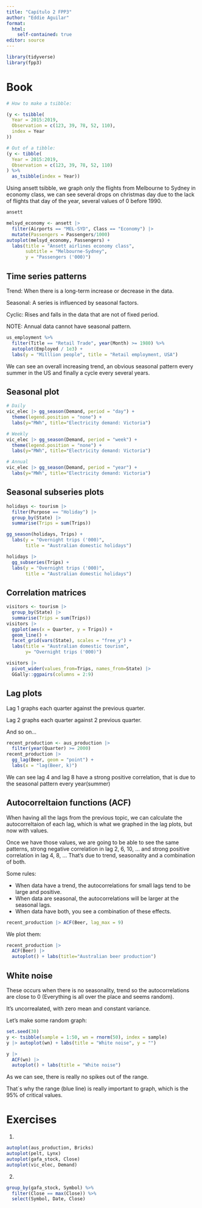 ```yaml
---
title: "Capítulo 2 FPP3"
author: "Eddie Aguilar"
format:
  html:
    self-contained: true
editor: source
---
```


```r
library(tidyverse)
library(fpp3)
```

# Book

```r
# How to make a tsibble: 

(y <- tsibble(
  Year = 2015:2019,
  Observation = c(123, 39, 78, 52, 110),
  index = Year
))

# Out of a tibble:
(y <- tibble(
  Year = 2015:2019,
  Observation = c(123, 39, 78, 52, 110)
) %>% 
  as_tsibble(index = Year))
```


Using ansett tsibble, we graph only the flights from Melbourne to Sydney in economy class, we can see 
several drops on christmas day due to the lack of flights that day of the year, several values of 0 before 1990.

```r
ansett

melsyd_economy <- ansett |>
  filter(Airports == "MEL-SYD", Class == "Economy") |>
  mutate(Passengers = Passengers/1000)
autoplot(melsyd_economy, Passengers) +
  labs(title = "Ansett airlines economy class",
       subtitle = "Melbourne-Sydney",
       y = "Passengers ('000)")
```

## Time series patterns

Trend: When there is a long-term increase or decrease in the data. 

Seasonal: A series is influenced by seasonal factors.

Cyclic: Rises and falls in the data that are not of fixed period.

NOTE: Annual data cannot have seasonal pattern.


```r
us_employment %>% 
  filter(Title == "Retail Trade", year(Month) >= 1980) %>% 
  autoplot(Employed / 1e3) +
  labs(y = "Milllion people", title = "Retail employment, USA")
```

We can see an overall increasing trend, an obvious seasonal pattern every summer in the US and finally a cycle every several years.



## Seasonal plot

```r
# Daily
vic_elec |> gg_season(Demand, period = "day") +
  theme(legend.position = "none") +
  labs(y="MWh", title="Electricity demand: Victoria")

# Weekly
vic_elec |> gg_season(Demand, period = "week") +
  theme(legend.position = "none") +
  labs(y="MWh", title="Electricity demand: Victoria")

# Annual
vic_elec |> gg_season(Demand, period = "year") +
  labs(y="MWh", title="Electricity demand: Victoria")
```


## Seasonal subseries plots

```r
holidays <- tourism |>
  filter(Purpose == "Holiday") |>
  group_by(State) |>
  summarise(Trips = sum(Trips))

gg_season(holidays, Trips) +
  labs(y = "Overnight trips ('000)",
       title = "Australian domestic holidays")
```


```r
holidays |>
  gg_subseries(Trips) +
  labs(y = "Overnight trips ('000)",
       title = "Australian domestic holidays")
```

## Correlation matrices

```r
visitors <- tourism |>
  group_by(State) |>
  summarise(Trips = sum(Trips))
visitors |>
  ggplot(aes(x = Quarter, y = Trips)) +
  geom_line() +
  facet_grid(vars(State), scales = "free_y") +
  labs(title = "Australian domestic tourism",
       y= "Overnight trips ('000)")
```

```r
visitors |>
  pivot_wider(values_from=Trips, names_from=State) |>
  GGally::ggpairs(columns = 2:9)
```

## Lag plots

Lag 1 graphs each quarter against the previous quarter.

Lag 2 graphs each quarter against 2 previous quarter.

And so on...

```r
recent_production <- aus_production |>
  filter(year(Quarter) >= 2000)
recent_production |>
  gg_lag(Beer, geom = "point") +
  labs(x = "lag(Beer, k)")
```
We can see lag 4 and lag 8 have a strong positive correlation, that is due to the seasonal pattern every year(summer)


## Autocorreltaion functions (ACF)

When having all the lags from the previous topic, we can calculate the autocorreltaion of each lag, 
which is what we graphed in the lag plots, but now with values. 

Once we have those values, we are going to be able to see the same patterns, strong negative correlation in lag 2, 6, 10, ... and strong positive correlation in lag 4, 8, ...
That's due to trend, seasonality and a combination of both. 

Some rules: 

- When data have a trend, the autocorrelations for small lags tend to be large and positive.
- When data are seasonal, the autocorrelations will be larger at the seasonal lags.
- When data have both, you see a combination of these effects.

```r
recent_production |> ACF(Beer, lag_max = 9)
```

We plot them:

```r
recent_production |>
  ACF(Beer) |>
  autoplot() + labs(title="Australian beer production")
```


## White noise

These occurs when there is no seasonality, trend so the autocorrelations are close to 0 (Everything is all over the place and seems random).

It's uncorrealated, with zero mean and constant variance.

Let's make some random graph:

```r
set.seed(30)
y <- tsibble(sample = 1:50, wn = rnorm(50), index = sample)
y |> autoplot(wn) + labs(title = "White noise", y = "")
```

```r
y |>
  ACF(wn) |>
  autoplot() + labs(title = "White noise")
```

As we can see, there is really no spikes out of the range.

That´s why the range (blue line) is really important to graph, which is the 95% of critical values.

# Exercises

1. 

```r
autoplot(aus_production, Bricks)
autoplot(pelt, Lynx)
autoplot(gafa_stock, Close)
autoplot(vic_elec, Demand)
```

2.

```r
group_by(gafa_stock, Symbol) %>% 
  filter(Close == max(Close)) %>% 
  select(Symbol, Date, Close)
```

